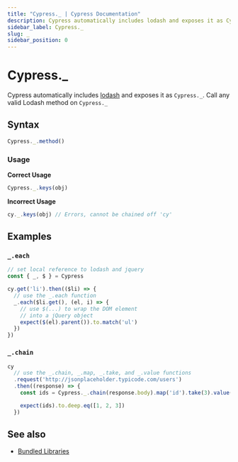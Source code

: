 ```yaml
---
title: "Cypress._ | Cypress Documentation"
description: Cypress automatically includes lodash and exposes it as Cypress._.
sidebar_label: Cypress._
slug: _
sidebar_position: 0
---
```


<ProductHeading product="app" />

# Cypress._

Cypress automatically includes [lodash](https://lodash.com/) and exposes it as
`Cypress._`. Call any valid Lodash method on `Cypress._`

## Syntax

```javascript
Cypress._.method()
```

### Usage

<Icon name="check-circle" color="green" /> **Correct Usage**

```javascript
Cypress._.keys(obj)
```

<Icon name="exclamation-triangle" color="red" /> **Incorrect Usage**

```javascript
cy._.keys(obj) // Errors, cannot be chained off 'cy'
```

## Examples

### `_.each`

```javascript
// set local reference to lodash and jquery
const { _, $ } = Cypress

cy.get('li').then(($li) => {
  // use the _.each function
  _.each($li.get(), (el, i) => {
    // use $(...) to wrap the DOM element
    // into a jQuery object
    expect($(el).parent()).to.match('ul')
  })
})
```

### `_.chain`

```javascript
cy
  // use the _.chain, _.map, _.take, and _.value functions
  .request('http://jsonplaceholder.typicode.com/users')
  .then((response) => {
    const ids = Cypress._.chain(response.body).map('id').take(3).value()

    expect(ids).to.deep.eq([1, 2, 3])
  })
```

## See also

- [Bundled Libraries](/app/references/bundled-libraries)
